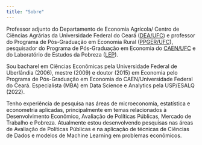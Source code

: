 ```yaml
---
title: "Sobre"
---
```


Professor adjunto do Departamento de Economia Agrícola/ Centro de Ciências Agrárias da Universidade Federal do Ceará ([DEA/UFC](https://dea.ufc.br/pt/)) e professor do Programa de Pós-Graduação em Economia Rural ([PPGER/UFC](https://ppger.ufc.br/pt/)), pesquisador do Programa de Pós-Graduação em Economia do [CAEN/UFC](https://caen.ufc.br/pt/) e do Laboratório de Estudos da Pobreza ([LEP](https://lepcaen.ufc.br/pt/)).

Sou bacharel em Ciências Econômicas pela Universidade Federal de Uberlândia (2006), mestre (2009) e doutor (2015) em Economia pelo Programa de Pós-Graduação em Economia do CAEN/Universidade Federal do Ceará. Especialista (MBA) em Data Science e Analytics pela USP/ESALQ (2022).

Tenho experiência de pesquisa nas áreas de microeconomia, estatística e econometria aplicadas, principalmente em temas relacionados à Desenvolvimento Econômico, Avaliação de Políticas Públicas, Mercado de Trabalho e Pobreza. Atualmente estou desenvolvendo pesquisas nas áreas de Avaliação de Políticas Públicas e na aplicação de técnicas de Ciências de Dados e modelos de Machine Learning em problemas econômicos.
